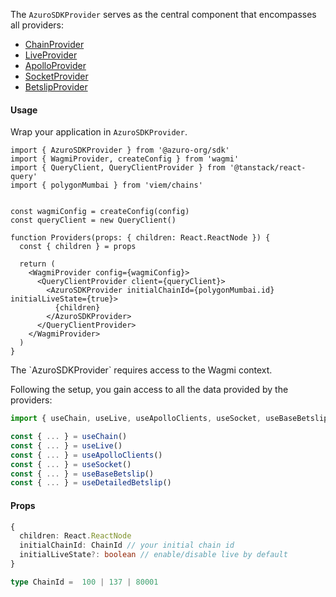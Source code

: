 
The `AzuroSDKProvider` serves as the central component that encompasses all providers:
- [ChainProvider](/hub/apps/sdk/providers/chain)
- [LiveProvider](/hub/apps/sdk/providers/live)
- [ApolloProvider](/hub/apps/sdk/providers/apollo)
- [SocketProvider](/hub/apps/sdk/providers/socket)
- [BetslipProvider](/hub/apps/sdk/providers/betslip)

#### Usage

Wrap your application in `AzuroSDKProvider`.

```tsx {1, 16, 18}
import { AzuroSDKProvider } from '@azuro-org/sdk'
import { WagmiProvider, createConfig } from 'wagmi'
import { QueryClient, QueryClientProvider } from '@tanstack/react-query'
import { polygonMumbai } from 'viem/chains'


const wagmiConfig = createConfig(config)
const queryClient = new QueryClient() 

function Providers(props: { children: React.ReactNode }) {
  const { children } = props

  return (
    <WagmiProvider config={wagmiConfig}>
      <QueryClientProvider client={queryClient}> 
        <AzuroSDKProvider initialChainId={polygonMumbai.id} initialLiveState={true}>
          {children}
        </AzuroSDKProvider>
      </QueryClientProvider>
    </WagmiProvider>
  )
}
```

<Callout type="warning">
  The `AzuroSDKProvider` requires access to the Wagmi context.
</Callout>

Following the setup, you gain access to all the data provided by the providers:
```ts
import { useChain, useLive, useApolloClients, useSocket, useBaseBetslip, useDetailedBetslip } from '@azuro-org/sdk'

const { ... } = useChain()
const { ... } = useLive()
const { ... } = useApolloClients()
const { ... } = useSocket()
const { ... } = useBaseBetslip()
const { ... } = useDetailedBetslip()
```

#### Props

```ts
{
  children: React.ReactNode
  initialChainId: ChainId // your initial chain id
  initialLiveState?: boolean // enable/disable live by default
}
```

```ts
type ChainId =  100 | 137 | 80001
```
